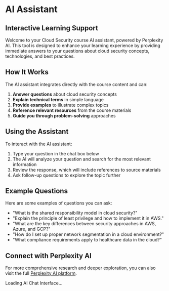 # AI Assistant

## Interactive Learning Support

Welcome to your Cloud Security course AI assistant, powered by Perplexity AI. This tool is designed to enhance your learning experience by providing immediate answers to your questions about cloud security concepts, technologies, and best practices.

## How It Works

The AI assistant integrates directly with the course content and can:

1. **Answer questions** about cloud security concepts
2. **Explain technical terms** in simple language
3. **Provide examples** to illustrate complex topics
4. **Reference relevant resources** from the course materials
5. **Guide you through problem-solving** approaches

## Using the Assistant

To interact with the AI assistant:

1. Type your question in the chat box below
2. The AI will analyze your question and search for the most relevant information
3. Review the response, which will include references to source materials
4. Ask follow-up questions to explore the topic further

## Example Questions

Here are some examples of questions you can ask:

- "What is the shared responsibility model in cloud security?"
- "Explain the principle of least privilege and how to implement it in AWS."
- "What are the key differences between security approaches in AWS, Azure, and GCP?"
- "How do I set up proper network segmentation in a cloud environment?"
- "What compliance requirements apply to healthcare data in the cloud?"

## Connect with Perplexity AI

For more comprehensive research and deeper exploration, you can also visit the full [Perplexity AI platform](https://perplexity.ai).

<div className="not-prose">
  <div id="perplexity-chat-container">
    Loading AI Chat Interface...
  </div>
</div>

<script>
  // This script will only run on the client-side
  document.addEventListener('DOMContentLoaded', function() {
    // Wait for React to be available (from Next.js)
    const interval = setInterval(() => {
      if (typeof React !== 'undefined' && typeof ReactDOM !== 'undefined') {
        clearInterval(interval);
        initializePerplexityChat();
      }
    }, 100);

    function initializePerplexityChat() {
      const container = document.getElementById('perplexity-chat-container');
      if (!container) return;

      // Create a basic UI with plain JavaScript
      container.innerHTML = `
        <div style="margin-top: 2rem; padding: 1.5rem; border: 1px solid #e5e7eb; border-radius: 0.5rem; background-color: #f9fafb;">
          <h3 style="font-size: 1.125rem; font-weight: 600; margin-bottom: 1rem;">Cloud Security AI Assistant</h3>
          
          <div id="chat-messages" style="padding: 1rem; background-color: white; border: 1px solid #d1d5db; border-radius: 0.5rem; margin-bottom: 1rem; min-height: 300px; max-height: 500px; overflow-y: auto;">
            <p style="color: #6b7280; font-style: italic;">Ask a question about cloud security to get started!</p>
          </div>
          
          <form id="chat-form" style="display: flex; align-items: center;">
            <input 
              id="query-input"
              type="text" 
              placeholder="Ask a question about cloud security..." 
              style="flex-grow: 1; padding: 0.5rem; border: 1px solid #d1d5db; border-radius: 0.5rem; margin-right: 0.5rem;"
            />
            <button 
              type="submit"
              style="padding: 0.5rem 1rem; background-color: #2563eb; color: white; border-radius: 0.5rem; border: none; cursor: pointer;"
            >
              Send
            </button>
          </form>
          
          <div style="margin-top: 1rem;">
            <p style="font-size: 0.75rem; color: #6b7280;">Powered by Perplexity AI</p>
            <div style="display: flex; flex-wrap: wrap; gap: 0.5rem; margin-top: 0.5rem;">
              <button 
                class="quick-question"
                data-query="What is the shared responsibility model in cloud security?"
                style="font-size: 0.75rem; padding: 0.25rem 0.75rem; background-color: #e5e7eb; border-radius: 9999px; border: none; cursor: pointer;"
              >
                Shared responsibility model
              </button>
              <button 
                class="quick-question"
                data-query="Explain the principle of least privilege in AWS."
                style="font-size: 0.75rem; padding: 0.25rem 0.75rem; background-color: #e5e7eb; border-radius: 9999px; border: none; cursor: pointer;"
              >
                Principle of least privilege
              </button>
              <button 
                class="quick-question"
                data-query="How do I secure an S3 bucket?"
                style="font-size: 0.75rem; padding: 0.25rem 0.75rem; background-color: #e5e7eb; border-radius: 9999px; border: none; cursor: pointer;"
              >
                S3 bucket security
              </button>
            </div>
          </div>
        </div>
      `;

      // Chat history array
      let chatHistory = [];
      let isLoading = false;

      // Add event listener to the form
      const form = document.getElementById('chat-form');
      const input = document.getElementById('query-input');
      const messagesContainer = document.getElementById('chat-messages');

      // Quick question buttons
      const quickQuestionButtons = document.querySelectorAll('.quick-question');
      quickQuestionButtons.forEach(button => {
        button.addEventListener('click', () => {
          const query = button.getAttribute('data-query');
          input.value = query;
          sendMessage(query);
        });
      });

      // Form submission handler
      form.addEventListener('submit', (e) => {
        e.preventDefault();
        const query = input.value.trim();
        if (!query || isLoading) return;
        sendMessage(query);
      });

      // Function to send a message to the AI
      async function sendMessage(query) {
        if (isLoading) return;
        
        // Update UI to show user's message
        const newMessage = { role: 'user', content: query };
        chatHistory.push(newMessage);
        updateChatUI();
        
        // Clear input and show loading state
        input.value = '';
        isLoading = true;
        updateChatUI();
        
        try {
          const response = await fetch('/api/perplexity', {
            method: 'POST',
            headers: {
              'Content-Type': 'application/json',
            },
            body: JSON.stringify({ query, context: 'cloud security course' }),
          });

          if (!response.ok) {
            throw new Error('Failed to fetch response');
          }

          const data = await response.json();
          
          // Add AI response to chat history
          chatHistory.push({ role: 'assistant', content: data.answer });
        } catch (error) {
          console.error('Error fetching AI response:', error);
          chatHistory.push({ 
            role: 'assistant', 
            content: 'I apologize, but I encountered an error processing your request. Please try again later.'
          });
        } finally {
          isLoading = false;
          updateChatUI();
        }
      }

      // Function to update the chat UI based on chat history
      function updateChatUI() {
        if (chatHistory.length === 0) {
          messagesContainer.innerHTML = `<p style="color: #6b7280; font-style: italic;">Ask a question about cloud security to get started!</p>`;
          return;
        }

        let html = '';
        chatHistory.forEach(message => {
          const isUser = message.role === 'user';
          html += `
            <div style="padding: 0.75rem; border-radius: 0.5rem; margin: ${isUser ? '0.5rem 0 0.5rem 2rem' : '0.5rem 2rem 0.5rem 0'}; background-color: ${isUser ? '#dbeafe' : '#f3f4f6'};">
              <p style="font-size: 0.75rem; font-weight: 600; color: #4b5563; margin-bottom: 0.25rem;">
                ${isUser ? 'You' : 'AI Assistant'}
              </p>
              <div style="font-size: 0.875rem;">${message.content}</div>
            </div>
          `;
        });

        if (isLoading) {
          html += `
            <div style="padding: 0.75rem; border-radius: 0.5rem; margin: 0.5rem 2rem 0.5rem 0; background-color: #f3f4f6;">
              <p style="font-size: 0.75rem; font-weight: 600; color: #4b5563; margin-bottom: 0.25rem;">AI Assistant</p>
              <div style="font-size: 0.875rem;">Thinking...</div>
            </div>
          `;
        }

        messagesContainer.innerHTML = html;
        messagesContainer.scrollTop = messagesContainer.scrollHeight;
      }
    }
  });
</script>
